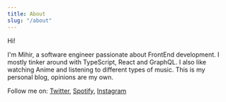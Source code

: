 ```yaml
---
title: About
slug: "/about"
---
```


Hi!

I'm Mihir, a software engineer passionate about FrontEnd development.
I mostly tinker around with TypeScript, React and GraphQL.
I also like watching Anime and listening to different types of music.
This is my personal blog, opinions are my own.

Follow me on: [Twitter](https://twitter.com/__mihirs15__), [Spotify](https://open.spotify.com/user/g94hexnobekunhkuxs64pc2rf), [Instagram](https://www.instagram.com/__mihirs15__)
